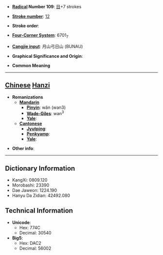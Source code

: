 * '''[[Wiktionary:Chinese radical index| Radical]] Number 109''': [[Wiktionary:Chinese radical index 目|目]]+7 strokes

* '''[[Wiktionary:Chinese total strokes index|Stroke number]]''': [[Wiktionary:Chinese total strokes index 12|12]]

* '''Stroke order''': 

* '''[[Wiktionary:Chinese four corner index|Four-Corner System]]''': 6701<sub>7</sub>

* '''[[Wiktionary:Chinese Cangjie index|Cangjie input]]''': 月山弓日山 (BUNAU)

* '''Graphical Significance and Origin''': 

* '''Common Meaning'''

----

== [[Chinese]] [[Hanzi]] ==

* '''Romanizations'''
** '''[[Mandarin]]'''
*** '''[[Pinyin]]''': wǎn (wan3)
*** '''[[Wade-Giles]]''': wan<sup>3</sup>
*** '''[[Yale]]''': 
** '''[[Cantonese]]'''
*** '''[[Jyutping]]''':
*** '''[[Penkyamp]]''': 
*** '''[[Yale]]''': 

* '''Other info''': 

----

== Dictionary Information ==

* KangXi: 0809.120
* Morobashi: 23390
* Dae Jaweon: 1224.190
* Hanyu Da Zidian: 42492.080

== Technical Information ==

* '''Unicode''':
** Hex: 774C
** Decimal: 30540
* '''Big5''':
** Hex: DAC2
** Decimal: 56002